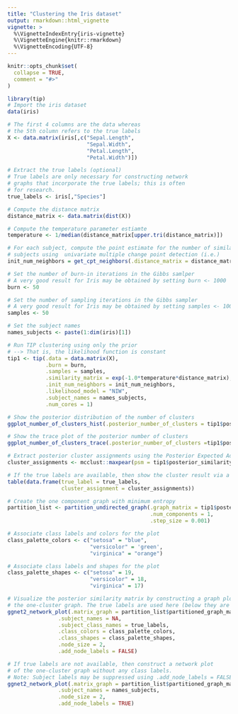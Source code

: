 ```yaml
---
title: "Clustering the Iris dataset"
output: rmarkdown::html_vignette
vignette: >
  %\VignetteIndexEntry{iris-vignette}
  %\VignetteEngine{knitr::rmarkdown}
  %\VignetteEncoding{UTF-8}
---
```


```r
knitr::opts_chunk$set(
  collapse = TRUE,
  comment = "#>"
)
```

```r
library(tip)
# Import the iris dataset
data(iris)

# The first 4 columns are the data whereas
# the 5th column refers to the true labels
X <- data.matrix(iris[,c("Sepal.Length",
                         "Sepal.Width",
                         "Petal.Length",
                         "Petal.Width")])

# Extract the true labels (optional)
# True labels are only necessary for constructing network 
# graphs that incorporate the true labels; this is often
# for research. 
true_labels <- iris[,"Species"]

# Compute the distance matrix
distance_matrix <- data.matrix(dist(X))

# Compute the temperature parameter estiamte
temperature <- 1/median(distance_matrix[upper.tri(distance_matrix)])

# For each subject, compute the point estimate for the number of similar 
# subjects using  univariate multiple change point detection (i.e.)
init_num_neighbors = get_cpt_neighbors(.distance_matrix = distance_matrix)

# Set the number of burn-in iterations in the Gibbs samlper
# A very good result for Iris may be obtained by setting burn <- 1000
burn <- 50

# Set the number of sampling iterations in the Gibbs sampler
# A very good result for Iris may be obtained by setting samples <- 1000
samples <- 50

# Set the subject names
names_subjects <- paste(1:dim(iris)[1])

# Run TIP clustering using only the prior
# --> That is, the likelihood function is constant
tip1 <- tip(.data = data.matrix(X),
            .burn = burn,
            .samples = samples,
            .similarity_matrix = exp(-1.0*temperature*distance_matrix),
            .init_num_neighbors = init_num_neighbors,
            .likelihood_model = "NIW",
            .subject_names = names_subjects,
            .num_cores = 1)
```

```r
# Show the posterior distribution of the number of clusters
ggplot_number_of_clusters_hist(.posterior_number_of_clusters = tip1$posterior_number_of_clusters)
```

```r
# Show the trace plot of the posterior number of clusters
ggplot_number_of_clusters_trace(.posterior_number_of_clusters =tip1$posterior_number_of_clusters)
```

```r
# Extract posterior cluster assignments using the Posterior Expected Adjusted Rand (PEAR) index
cluster_assignments <- mcclust::maxpear(psm = tip1$posterior_similarity_matrix)$cl

# If the true labels are available, then show the cluster result via a contigency table
table(data.frame(true_label = true_labels,
                 cluster_assignment = cluster_assignments))
```

```r
# Create the one component graph with minimum entropy
partition_list <- partition_undirected_graph(.graph_matrix = tip1$posterior_similarity_matrix,
                                             .num_components = 1,
                                             .step_size = 0.001)
```

```r
# Associate class labels and colors for the plot
class_palette_colors <- c("setosa" = "blue",
                          "versicolor" = 'green',
                          "virginica" = "orange")

# Associate class labels and shapes for the plot
class_palette_shapes <- c("setosa" = 19,
                          "versicolor" = 18,
                          "virginica" = 17)

# Visualize the posterior similarity matrix by constructing a graph plot of 
# the one-cluster graph. The true labels are used here (below they are not).
ggnet2_network_plot(.matrix_graph = partition_list$partitioned_graph_matrix,
                .subject_names = NA,
                .subject_class_names = true_labels,
                .class_colors = class_palette_colors,
                .class_shapes = class_palette_shapes,
                .node_size = 2,
                .add_node_labels = FALSE)
```

```r
# If true labels are not available, then construct a network plot
# of the one-cluster graph without any class labels.
# Note: Subject labels may be suppressed using .add_node_labels = FALSE.  
ggnet2_network_plot(.matrix_graph = partition_list$partitioned_graph_matrix,
                .subject_names = names_subjects,
                .node_size = 2,
                .add_node_labels = TRUE)

```
